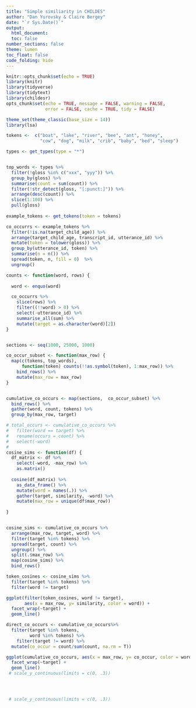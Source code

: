 ```yaml
---
title: "Simple similiarity in CHILDES"
author: "Dan Yurovsky & Claire Bergey"
date: "`r Sys.Date()`"
output: 
  html_document:
  toc: false
number_sections: false
theme: lumen
toc_float: false
code_folding: hide
---
```

  
```r
knitr::opts_chunk$set(echo = TRUE)
library(knitr)
library(tidyverse)
library(tidytext)
library(childesr)
opts_chunk$set(echo = TRUE, message = FALSE, warning = FALSE, 
               error = FALSE, cache = TRUE, tidy = FALSE)

theme_set(theme_classic(base_size = 14))
library(lsa)
```


```r
tokens <-  c("boat", "lake", "river", "bee", "ant", "honey", 
             "cow", "dog", "milk", "crib", "baby", "bed", "sleep")

types <- get_types(type = "*")


top_words <- types %>%
  filter(!gloss %in% c("xxx", "yyy")) %>%
  group_by(gloss) %>%
  summarise(count = sum(count)) %>%
  filter(!str_detect(gloss, "[:punct:]")) %>%
  arrange(desc(count)) %>%
  slice(1:100) %>%
  pull(gloss) 
  
example_tokens <- get_tokens(token = tokens)

co_occurrs <- example_tokens %>%
  filter(!is.na(target_child_age)) %>%
  arrange(target_child_age, transcript_id, utterance_id) %>%
  mutate(token = tolower(gloss)) %>%
  group_by(utterance_id, token) %>%
  summarise(n = n()) %>%
  spread(token, n, fill = 0)  %>%
  ungroup() 

counts <- function(word, rows) {
  
  word <- enquo(word)

  co_occurrs %>%
    slice(rows) %>%
    filter((!!word) > 0) %>%
    select(-utterance_id) %>%
    summarise_all(sum) %>%
    mutate(target = as.character(word)[2])
}


sections <- seq(1000, 25000, 1000)

co_occur_subset <- function(max_row) {
  map(c(tokens, top_words), 
      function(token) counts(!!as.symbol(token), 1:max_row)) %>%
    bind_rows() %>%
    mutate(max_row = max_row)
}


cumulative_co_occurs <- map(sections,  co_occur_subset) %>%
  bind_rows() %>%
  gather(word, count, tokens) %>%
  group_by(max_row, target)

# total_occurs <- cumulative_co_occurs %>%
#   filter(word == target) %>%
#   rename(occurs = count) %>%
#   select(-word)
#  
cosine_sims <- function(df) {
  df_matrix <- df %>%
    select(-word, -max_row) %>%
    as.matrix()
  
  cosine(df_matrix) %>%
    as_data_frame() %>%
    mutate(word = names(.)) %>%
    gather(target, similarity, -word) %>%
    mutate(max_row = unique(df$max_row))
    
}


cosine_sims <- cumulative_co_occurs %>%
  arrange(max_row, target, word) %>%
  filter(target %in% tokens) %>%
  spread(target, count) %>%
  ungroup() %>%
  split(.$max_row) %>%
  map(cosine_sims) %>%
  bind_rows()

token_cosines <- cosine_sims %>%
  filter(target %in% tokens) %>%
  filter(word != target)

ggplot(filter(token_cosines, word != target), 
       aes(x = max_row, y= similarity, color = word)) + 
  facet_wrap(~target) + 
  geom_line() 

direct_co_occurs <- cumulative_co_occurs%>%
  filter(target %in% tokens,
         word %in% tokens) %>%
    filter(target != word) %>%
  mutate(co_occur = count/sum(count, na.rm = T))

ggplot(cumulative_co_occurs, aes(x = max_row, y= co_occur, color = word)) + 
  facet_wrap(~target) + 
  geom_line() 
 # scale_y_continuous(limits = c(0, .3))




 # scale_y_continuous(limits = c(0, .3))




```
